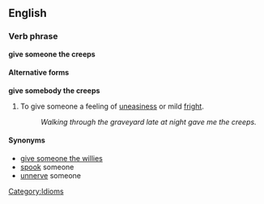 ==English==
===Verb phrase===
'''give someone the creeps'''

====Alternative forms====
'''give somebody the creeps'''

#To give someone a feeling of [[uneasiness]] or mild [[fright]].
#:''Walking through the graveyard late at night gave me the creeps.''

====Synonyms====
*[[give someone the willies]]
*[[spook]] someone
*[[unnerve]] someone

[[Category:Idioms]]